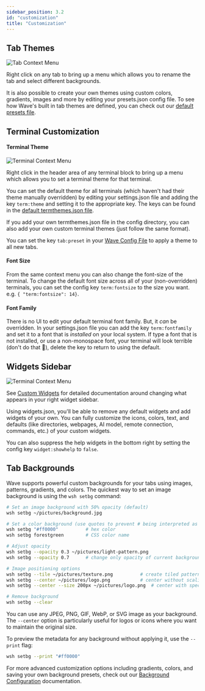 ```yaml
---
sidebar_position: 3.2
id: "customization"
title: "Customization"
---
```


## Tab Themes

![Tab Context Menu](./img/tab-context-menu.png#right)

Right click on any tab to bring up a menu which allows you to rename the tab and select different backgrounds.

It is also possible to create your own themes using custom colors, gradients, images and more by editing your presets.json config file. To see how Wave's built in tab themes are defined, you can check out our [default presets file](https://github.com/wavetermdev/waveterm/blob/main/pkg/wconfig/defaultconfig/presets.json).

## Terminal Customization

#### Terminal Theme

![Terminal Context Menu](./img/terminal-context-menu.png#right)

Right click in the header area of any terminal block to bring up a menu which allows you to set a terminal
theme for that terminal.

You can set the default theme for all terminals (which haven't had their theme manually overridden) by editing your settings.json file and adding the key `term:theme` and setting it to the appropriate key. The keys can be found
in the [default termthemes.json file](https://github.com/wavetermdev/waveterm/blob/main/pkg/wconfig/defaultconfig/termthemes.json).

If you add your own termthemes.json file in the config directory, you can also add your own custom terminal themes (just follow the same format).

You can set the key `tab:preset` in your [Wave Config File](/config) to apply a theme to all new tabs.

#### Font Size

From the same context menu you can also change the font-size of the terminal. To change the default font size across all of your (non-overridden) terminals, you can set the config key `term:fontsize` to the size you want. e.g. `{ "term:fontsize": 14}`.

#### Font Family

There is no UI to edit your default terminal font family. But, it _can_ be overridden. In your settings.json file you can add the key `term:fontfamily` and set it to a font that is _installed_ on your local system. If type a font that is not installed, or use a non-monospace font, your terminal will look terrible (don't do that 🙂), delete the key to return to using the default.

## Widgets Sidebar

![Terminal Context Menu](./img/custom-widgets.png#right)

See [Custom Widgets](/customwidgets) for detailed documentation around changing what appears in your right widget sidebar.

Using widgets.json, you'll be able to remove any default widgets and add widgets of your own. You can fully customize the icons, colors, text, and defaults (like directories, webpages, AI model, remote connection, commands, etc.) of your custom widgets.

You can also suppress the help widgets in the bottom right by setting the config key `widget:showhelp` to `false`.

## Tab Backgrounds

Wave supports powerful custom backgrounds for your tabs using images, patterns, gradients, and colors. The quickest way to set an image background is using the `wsh setbg` command:

```bash
# Set an image background with 50% opacity (default)
wsh setbg ~/pictures/background.jpg

# Set a color background (use quotes to prevent # being interpreted as a shell comment)
wsh setbg "#ff0000"          # hex color
wsh setbg forestgreen        # CSS color name

# Adjust opacity
wsh setbg --opacity 0.3 ~/pictures/light-pattern.png
wsh setbg --opacity 0.7      # change only opacity of current background

# Image positioning options
wsh setbg --tile ~/pictures/texture.png          # create tiled pattern
wsh setbg --center ~/pictures/logo.png           # center without scaling
wsh setbg --center --size 200px ~/pictures/logo.png  # center with specific size (px, %, auto)

# Remove background
wsh setbg --clear
```

You can use any JPEG, PNG, GIF, WebP, or SVG image as your background. The `--center` option is particularly useful for logos or icons where you want to maintain the original size.

To preview the metadata for any background without applying it, use the `--print` flag:

```bash
wsh setbg --print "#ff0000"
```

For more advanced customization options including gradients, colors, and saving your own background presets, check out our [Background Configuration](/presets#background-configurations) documentation.


